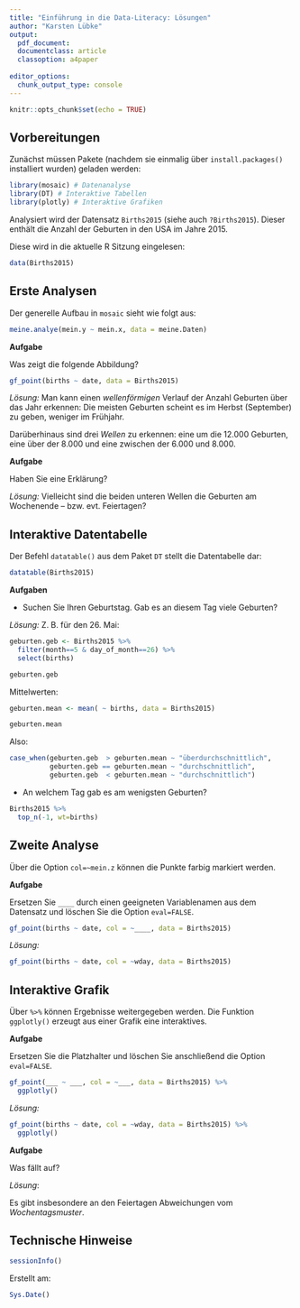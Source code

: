 ```yaml
---
title: "Einführung in die Data-Literacy: Lösungen"
author: "Karsten Lübke"
output: 
  pdf_document:
  documentclass: article
  classoption: a4paper
    
editor_options: 
  chunk_output_type: console
---
```


```r
knitr::opts_chunk$set(echo = TRUE)
```

<!-- Hinweis: Das Dokument wird erzeugt durch Klick auf `Knit`  -->


## Vorbereitungen

Zunächst müssen Pakete (nachdem sie einmalig über `install.packages()` installiert wurden) geladen werden:

<!-- Hinweis: Ein *Chunk* wird an die `Console` geschickt über den grünen Pfeil rechts oben: "Run Current Chunk" -->

```r
library(mosaic) # Datenanalyse
library(DT) # Interaktive Tabellen
library(plotly) # Interaktive Grafiken
```

Analysiert wird der Datensatz `Births2015` (siehe auch `?Births2015`). Dieser enthält die Anzahl der Geburten in den USA im Jahre 2015.

Diese wird in die aktuelle R Sitzung eingelesen:

```r
data(Births2015)
```

## Erste Analysen

Der generelle Aufbau in `mosaic` sieht wie folgt aus:

```r
meine.analye(mein.y ~ mein.x, data = meine.Daten)
```

**Aufgabe**

Was zeigt die folgende Abbildung?
 
```r
gf_point(births ~ date, data = Births2015)
```

*Lösung:* Man kann einen *wellenförmigen* Verlauf der Anzahl Geburten über das Jahr erkennen: Die meisten Geburten scheint es im Herbst (September) zu geben, weniger im Frühjahr.

Darüberhinaus sind drei *Wellen* zu erkennen: eine um die $12.000$ Geburten, eine über der $8.000$ und eine zwischen der $6.000$ und $8.000$.

**Aufgabe** 

Haben Sie eine Erklärung?

*Lösung:* Vielleicht sind die beiden unteren Wellen die Geburten am Wochenende -- bzw. evt. Feiertagen?

## Interaktive Datentabelle

Der Befehl `datatable()` aus dem Paket `DT` stellt die Datentabelle dar:

```r
datatable(Births2015)
```

**Aufgaben**

- Suchen Sie Ihren Geburtstag. Gab es an diesem Tag viele Geburten? 

*Lösung:* Z. B. für den 26. Mai:

```r
geburten.geb <- Births2015 %>% 
  filter(month==5 & day_of_month==26) %>%
  select(births)

geburten.geb
```

Mittelwerten:
```r
geburten.mean <- mean( ~ births, data = Births2015)

geburten.mean
```

Also:

```r
case_when(geburten.geb  > geburten.mean ~ "überdurchschnittlich",
          geburten.geb == geburten.mean ~ "durchschnittlich",
          geburten.geb  < geburten.mean ~ "durchschnittlich")
```


- An welchem Tag gab es am wenigsten Geburten?

```r
Births2015 %>%
  top_n(-1, wt=births)
```


## Zweite Analyse

Über die Option `col=~mein.z` können die Punkte farbig markiert werden. 

**Aufgabe**

Ersetzen Sie `____` durch einen geeigneten Variablenamen aus dem Datensatz und löschen Sie die Option `eval=FALSE`.

```r
gf_point(births ~ date, col = ~____, data = Births2015)
```

*Lösung:*

```r
gf_point(births ~ date, col = ~wday, data = Births2015)
```

## Interaktive Grafik

Über `%>%` können Ergebnisse weitergegeben werden. Die Funktion `ggplotly()` erzeugt aus einer Grafik eine interaktives.

**Aufgabe**

Ersetzen Sie die Platzhalter und löschen Sie anschließend die Option `eval=FALSE`.

```r
gf_point(___ ~ ___, col = ~___, data = Births2015) %>%
  ggplotly()
```

*Lösung:*

```r
gf_point(births ~ date, col = ~wday, data = Births2015) %>%
  ggplotly()
```


**Aufgabe**

Was fällt auf?

*Lösung*: 

Es gibt insbesondere an den Feiertagen Abweichungen vom *Wochentagsmuster*.

## Technische Hinweise

```r
sessionInfo()
```

Erstellt am:

```r
Sys.Date()
```





